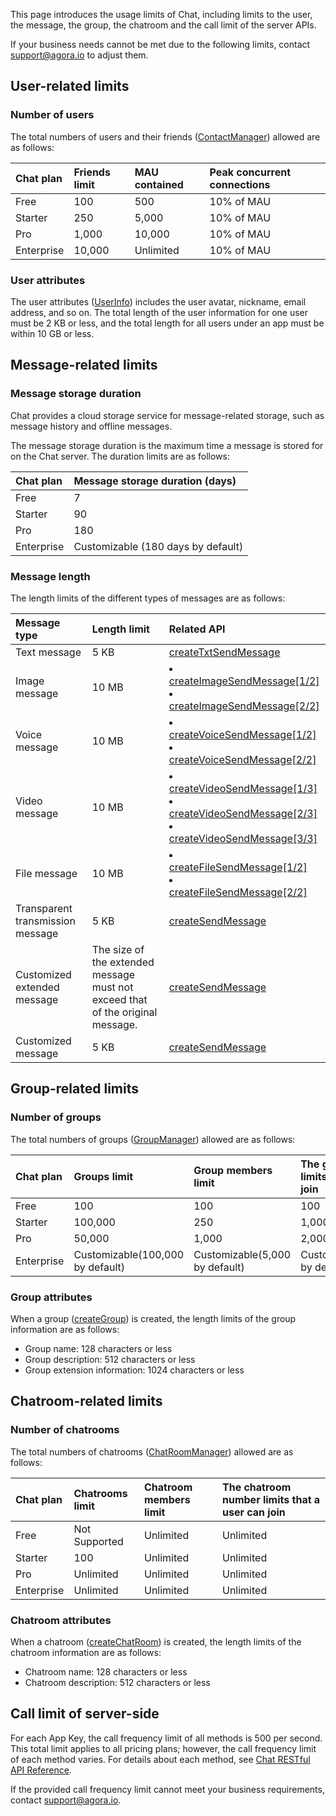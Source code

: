 
This page introduces the usage limits of Chat, including limits to the user, the message, the group, the chatroom and the call limit of the server APIs.

If your business needs cannot be met due to the following limits, contact [support@agora.io](mailto:support@agora.io) to adjust them.

## User-related limits

### Number of users

The total numbers of users and their friends ([ContactManager](https://hyphenateinc.github.io/android_reference/classio_1_1agora_1_1chat_1_1_contact_manager.html)) allowed are as follows:

| Chat plan | Friends limit | MAU contained | Peak concurrent connections |
| :-------------- | :------------ | :--------------------- | :------------------------------ |
| Free            | 100           | 500                    | 10% of MAU                             |
| Starter         | 250         | 5,000              | 10% of MAU                       |
| Pro             | 1,000     | 10,000              | 10% of MAU                       |
| Enterprise      | 10,000     | Unlimited              | 10% of MAU                       |

### User attributes 

The user attributes ([UserInfo](https://hyphenateinc.github.io/android_reference/classio_1_1agora_1_1chat_1_1_user_info.html)) includes the user avatar, nickname, email address, and so on. The total length of the user information for one user must be 2 KB or less, and the total length for all users under an app must be within 10 GB or less.

## Message-related limits

### Message storage duration

Chat provides a cloud storage service for message-related storage, such as message history and offline messages.

The message storage duration is the maximum time a message is stored for on the Chat server. The duration limits are as follows:

| Chat plan | Message storage duration (days) |
| :-------------- | :------------------------------ |
| Free            | 7                               |
| Starter         | 90                               |
| Pro             | 180                              |
| Enterprise      | Customizable (180 days by default)    |

### Message length

The length limits of the different types of messages are as follows:

| Message type                     |  Length limit                                                 |Related API                                                      |
| :------------------------------- | :----------------------------------------------------------- | :----------------------------------------------------------- |
| Text message                     | 5 KB                                                         | [createTxtSendMessage](https://hyphenateinc.github.io/android_reference/classio_1_1agora_1_1chat_1_1_chat_message.html#af6312e5ea0ca70b36d22c5e0bdfc288f) |
| Image message                    | 10 MB                                                        | <li>[createImageSendMessage](https://hyphenateinc.github.io/android_reference/classio_1_1agora_1_1chat_1_1_chat_message.html#af8d0cd1cfc67aa8deb50386ff4dac2cd)[\[1/2\]](https://hyphenateinc.github.io/android_reference/classio_1_1agora_1_1chat_1_1_chat_message.html#afff9282db0b4fe2086a7afc70dc092f8)</li><li>[createImageSendMessage\[2/2\]](https://hyphenateinc.github.io/android_reference/classio_1_1agora_1_1chat_1_1_chat_message.html#a1207ebdd9c5ee4abd78ca1e49de6c7e1)</li> |
| Voice message                    | 10 MB                                                        | <li>[createVoiceSendMessage\[1/2\]](https://hyphenateinc.github.io/android_reference/classio_1_1agora_1_1chat_1_1_chat_message.html#afff9282db0b4fe2086a7afc70dc092f8)</li><li>[createVoiceSendMessage](https://hyphenateinc.github.io/android_reference/classio_1_1agora_1_1chat_1_1_chat_message.html#a5935e8c3e8ed4069b01ca38b1f1a6ab9)[\[2/2\]](https://hyphenateinc.github.io/android_reference/classio_1_1agora_1_1chat_1_1_chat_message.html#a1207ebdd9c5ee4abd78ca1e49de6c7e1)</li> |
| Video message                    | 10 MB                                                        |<li> [createVideoSendMessage](https://hyphenateinc.github.io/android_reference/classio_1_1agora_1_1chat_1_1_chat_message.html#ac78142ff1dfe3fa07d63027978a9ef84)[\[1/3\]](https://hyphenateinc.github.io/android_reference/classio_1_1agora_1_1chat_1_1_chat_message.html#afff9282db0b4fe2086a7afc70dc092f8)</li><li>[createVideoSendMessage](https://hyphenateinc.github.io/android_reference/classio_1_1agora_1_1chat_1_1_chat_message.html#a487c212c323a110d1d5ca6406903e11f)[\[2/3\]](https://hyphenateinc.github.io/android_reference/classio_1_1agora_1_1chat_1_1_chat_message.html#afff9282db0b4fe2086a7afc70dc092f8)</li><li>[createVideoSendMessage](https://hyphenateinc.github.io/android_reference/classio_1_1agora_1_1chat_1_1_chat_message.html#aae1215a31dad2f68bcad9a321defe3fd)[\[3/3\]](https://hyphenateinc.github.io/android_reference/classio_1_1agora_1_1chat_1_1_chat_message.html#afff9282db0b4fe2086a7afc70dc092f8)</li> |
| File message                     | 10 MB                                                        |<li> [createFileSendMessage](https://hyphenateinc.github.io/android_reference/classio_1_1agora_1_1chat_1_1_chat_message.html#a7b0d8a9c7edb6a7ed02a02a9d67d65f7)[\[1/2\]](https://hyphenateinc.github.io/android_reference/classio_1_1agora_1_1chat_1_1_chat_message.html#afff9282db0b4fe2086a7afc70dc092f8)</li><li>[createFileSendMessage](https://hyphenateinc.github.io/android_reference/classio_1_1agora_1_1chat_1_1_chat_message.html#acbab1df477a2b8a5aaf7053e27fc9232)[\[2/2\]](https://hyphenateinc.github.io/android_reference/classio_1_1agora_1_1chat_1_1_chat_message.html#a1207ebdd9c5ee4abd78ca1e49de6c7e1)</li> |
| Transparent transmission message | 5 KB                                                         | [createSendMessage](https://hyphenateinc.github.io/android_reference/classio_1_1agora_1_1chat_1_1_chat_message.html#a1c26e1f6420a89921bae7eb9ea362506) |
| Customized extended message      | The size of the extended message must not exceed that of the original message. | [createSendMessage](https://hyphenateinc.github.io/android_reference/classio_1_1agora_1_1chat_1_1_chat_message.html#a1c26e1f6420a89921bae7eb9ea362506) |
| Customized message               | 5 KB                                                         | [createSendMessage](https://hyphenateinc.github.io/android_reference/classio_1_1agora_1_1chat_1_1_chat_message.html#a1c26e1f6420a89921bae7eb9ea362506) |

## Group-related limits

### Number of groups

The total numbers of groups ([GroupManager](https://hyphenateinc.github.io/android_reference/classio_1_1agora_1_1chat_1_1_group_manager.html)) allowed are as follows:

| Chat plan | Groups limit | Group members limit | The group number limits that a user can join |
| :-------------- | :----------- | :------------------ | :------------------------------------------- |
| Free            | 100          | 100                 | 100                                          |
| Starter         | 100,000      | 250                 | 1,000                                          |
| Pro             | 50,000    | 1,000               | 2,000                                    |
| Enterprise      | Customizable(100,000 by default)    | Customizable(5,000 by default)    | Customizable(10,000 by default)                                    |

### Group attributes

When a group ([createGroup](https://hyphenateinc.github.io/android_reference/classio_1_1agora_1_1chat_1_1_group_manager.html#a57cfa23aae3b00d282b75023fc43899c)) is created, the length limits of the group information are as follows:

- Group name: 128 characters or less
- Group description: 512 characters or less
- Group extension information: 1024 characters or less

## Chatroom-related limits

### Number of chatrooms

The total numbers of chatrooms ([ChatRoomManager](https://hyphenateinc.github.io/android_reference/classio_1_1agora_1_1chat_1_1_contact_manager.html)) allowed are as follows:

| Chat plan | Chatrooms limit | Chatroom members limit | The chatroom number limits that a user can join |
| :-------------- | :-------------- | :--------------------- | :---------------------------------------------- |
| Free            | Not Supported   | Unlimited              | Unlimited                                       |
| Starter         | 100             | Unlimited              | Unlimited                                       |
| Pro             | Unlimited       | Unlimited              | Unlimited                                       |
| Enterprise      | Unlimited       | Unlimited              | Unlimited                                       |

### Chatroom attributes

When a chatroom ([createChatRoom](https://hyphenateinc.github.io/android_reference/classio_1_1agora_1_1chat_1_1_chat_room_manager.html#a6ea3f7131041f844e710f00996091cab)) is created, the length limits of the chatroom information are as follows:

- Chatroom name: 128 characters or less
- Chatroom description: 512 characters or less

## Call limit of server-side

For each App Key, the call frequency limit of all methods is 500 per second. This total limit applies to all pricing plans; however, the call frequency limit of each method varies. For details about each method, see [Chat RESTful API Reference](../restful-api/restful-overview).

<div class="alert info">If the provided call frequency limit cannot meet your business requirements, contact <a href="mailto:support@agora.io">support@agora.io</a>.</div>